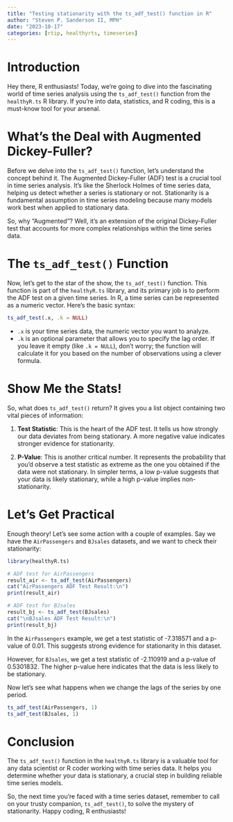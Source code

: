 ```yaml
---
title: "Testing stationarity with the ts_adf_test() function in R"
author: "Steven P. Sanderson II, MPH"
date: "2023-10-17"
categories: [rtip, healthyrts, timeseries]
---
```


# Introduction

Hey there, R enthusiasts! Today, we're going to dive into the fascinating world of time series analysis using the `ts_adf_test()` function from the `healthyR.ts` R library. If you're into data, statistics, and R coding, this is a must-know tool for your arsenal.

# What's the Deal with Augmented Dickey-Fuller?

Before we delve into the `ts_adf_test()` function, let's understand the concept behind it. The Augmented Dickey-Fuller (ADF) test is a crucial tool in time series analysis. It's like the Sherlock Holmes of time series data, helping us detect whether a series is stationary or not. Stationarity is a fundamental assumption in time series modeling because many models work best when applied to stationary data.

So, why "Augmented"? Well, it's an extension of the original Dickey-Fuller test that accounts for more complex relationships within the time series data.

# The `ts_adf_test()` Function

Now, let's get to the star of the show, the `ts_adf_test()` function. This function is part of the `healthyR.ts` library, and its primary job is to perform the ADF test on a given time series. In R, a time series can be represented as a numeric vector. Here's the basic syntax:

```R
ts_adf_test(.x, .k = NULL)
```

- `.x` is your time series data, the numeric vector you want to analyze.
- `.k` is an optional parameter that allows you to specify the lag order. If you leave it empty (like `.k = NULL`), don't worry; the function will calculate it for you based on the number of observations using a clever formula.

# Show Me the Stats!

So, what does `ts_adf_test()` return? It gives you a list object containing two vital pieces of information:

1. **Test Statistic**: This is the heart of the ADF test. It tells us how strongly our data deviates from being stationary. A more negative value indicates stronger evidence for stationarity.

2. **P-Value**: This is another critical number. It represents the probability that you'd observe a test statistic as extreme as the one you obtained if the data were not stationary. In simpler terms, a low p-value suggests that your data is likely stationary, while a high p-value implies non-stationarity.

# Let's Get Practical

Enough theory! Let's see some action with a couple of examples. Say we have the `AirPassengers` and `BJsales` datasets, and we want to check their stationarity:

```r
library(healthyR.ts)

# ADF test for AirPassengers
result_air <- ts_adf_test(AirPassengers)
cat("AirPassengers ADF Test Result:\n")
print(result_air)

# ADF test for BJsales
result_bj <- ts_adf_test(BJsales)
cat("\nBJsales ADF Test Result:\n")
print(result_bj)
```

In the `AirPassengers` example, we get a test statistic of -7.318571 and a p-value of 0.01. This suggests strong evidence for stationarity in this dataset.

However, for `BJsales`, we get a test statistic of -2.110919 and a p-value of 0.5301832. The higher p-value here indicates that the data is less likely to be stationary.

Now let's see what happens when we change the lags of the series by one period.

```r
ts_adf_test(AirPassengers, 1)
ts_adf_test(BJsales, 1)
```
# Conclusion

The `ts_adf_test()` function in the `healthyR.ts` library is a valuable tool for any data scientist or R coder working with time series data. It helps you determine whether your data is stationary, a crucial step in building reliable time series models.

So, the next time you're faced with a time series dataset, remember to call on your trusty companion, `ts_adf_test()`, to solve the mystery of stationarity. Happy coding, R enthusiasts!